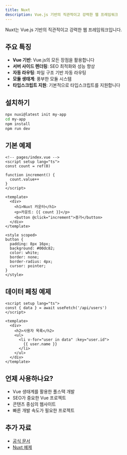 ```yaml
---
title: Nuxt
description: Vue.js 기반의 직관적이고 강력한 웹 프레임워크
---
```


Nuxt는 Vue.js 기반의 직관적이고 강력한 웹 프레임워크입니다.

## 주요 특징

- **Vue 기반**: Vue.js의 모든 장점을 활용합니다
- **서버 사이드 렌더링**: SEO 최적화와 성능 향상
- **자동 라우팅**: 파일 구조 기반 자동 라우팅
- **모듈 생태계**: 풍부한 모듈 시스템
- **타입스크립트 지원**: 기본적으로 타입스크립트를 지원합니다

## 설치하기

```bash
npx nuxi@latest init my-app
cd my-app
npm install
npm run dev
```

## 기본 예제

```vue
<!-- pages/index.vue -->
<script setup lang="ts">
const count = ref(0)

function increment() {
  count.value++
}
</script>

<template>
  <div>
    <h1>Nuxt 카운터</h1>
    <p>카운트: {{ count }}</p>
    <button @click="increment">증가</button>
  </div>
</template>

<style scoped>
button {
  padding: 8px 16px;
  background: #00dc82;
  color: white;
  border: none;
  border-radius: 4px;
  cursor: pointer;
}
</style>
```

## 데이터 페칭 예제

```vue
<script setup lang="ts">
const { data } = await useFetch('/api/users')
</script>

<template>
  <div>
    <h2>사용자 목록</h2>
    <ul>
      <li v-for="user in data" :key="user.id">
        {{ user.name }}
      </li>
    </ul>
  </div>
</template>
```

## 언제 사용하나요?

- Vue 생태계를 활용한 풀스택 개발
- SEO가 중요한 Vue 프로젝트
- 콘텐츠 중심의 웹사이트
- 빠른 개발 속도가 필요한 프로젝트

## 추가 자료

- [공식 문서](https://nuxt.com)
- [Nuxt 예제](https://nuxt.com/docs/examples)

